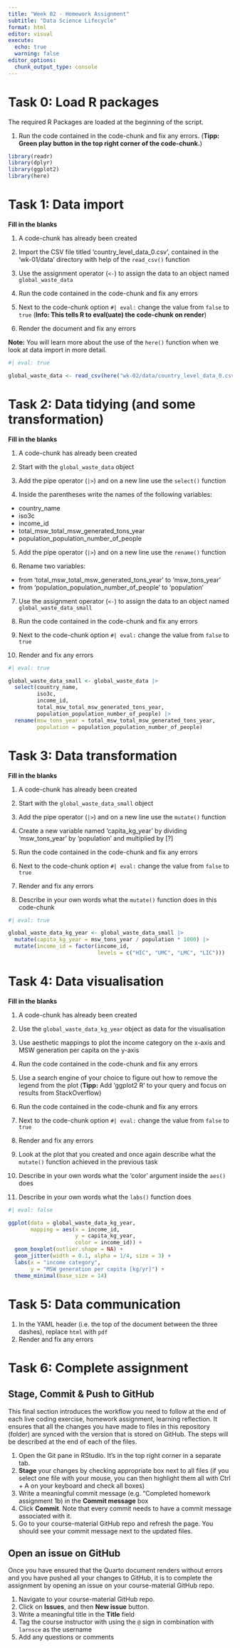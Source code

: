 ```yaml
---
title: "Week 02 - Homework Assignment"
subtitle: "Data Science Lifecycle"
format: html
editor: visual
execute:
  echo: true
  warning: false
editor_options: 
  chunk_output_type: console
---
```


# Task 0: Load R packages

The required R Packages are loaded at the beginning of the script.

1.  Run the code contained in the code-chunk and fix any errors. (**Tipp: Green play button in the top right corner of the code-chunk.**)

```r
library(readr)
library(dplyr)
library(ggplot2)
library(here)
```

# Task 1: Data import

**Fill in the blanks**

1.  A code-chunk has already been created

2.  Import the CSV file titled 'country_level_data_0.csv', contained in the 'wk-01/data' directory with help of the `read_csv()` function

3.  Use the assignment operator (`<-`) to assign the data to an object named `global_waste_data`

4.  Run the code contained in the code-chunk and fix any errors

5.  Next to the code-chunk option `#| eval:` change the value from `false` to `true` (**Info: This tells R to eval(uate) the code-chunk on render**)

6.  Render the document and fix any errors

**Note:** You will learn more about the use of the `here()` function when we look at data import in more detail.

```r
#| eval: true

global_waste_data <- read_csv(here("wk-02/data/country_level_data_0.csv"))
```

# Task 2: Data tidying (and some transformation)

**Fill in the blanks**

1.  A code-chunk has already been created

2.  Start with the `global_waste_data` object

3.  Add the pipe operator (`|>`) and on a new line use the `select()` function

4.  Inside the parentheses write the names of the following variables:

-   country_name
-   iso3c
-   income_id
-   total_msw_total_msw_generated_tons_year
-   population_population_number_of_people

5.  Add the pipe operator (`|>`) and on a new line use the `rename()` function

6.  Rename two variables:

-   from 'total_msw_total_msw_generated_tons_year' to 'msw_tons_year'
-   from 'population_population_number_of_people' to 'population'

7.  Use the assignment operator (`<-`) to assign the data to an object named `global_waste_data_small`

8.  Run the code contained in the code-chunk and fix any errors

9.  Next to the code-chunk option `#| eval:` change the value from `false` to `true`

10. Render and fix any errors

```r
#| eval: true

global_waste_data_small <- global_waste_data |> 
  select(country_name, 
         iso3c, 
         income_id, 
         total_msw_total_msw_generated_tons_year, 
         population_population_number_of_people) |>  
  rename(msw_tons_year = total_msw_total_msw_generated_tons_year,
         population = population_population_number_of_people) 
```

# Task 3: Data transformation

**Fill in the blanks**

1.  A code-chunk has already been created

2.  Start with the `global_waste_data_small` object

3.  Add the pipe operator (`|>`) and on a new line use the `mutate()` function

4.  Create a new variable named 'capita_kg_year' by dividing 'msw_tons_year' by 'population' and multiplied by \[?\]

5.  Run the code contained in the code-chunk and fix any errors

6.  Next to the code-chunk option `#| eval:` change the value from `false` to `true`

7.  Render and fix any errors

8.  Describe in your own words what the `mutate()` function does in this code-chunk

<!--# Remove this comment and write your text here -->

```r
#| eval: true

global_waste_data_kg_year <- global_waste_data_small |> 
  mutate(capita_kg_year = msw_tons_year / population * 1000) |> 
  mutate(income_id = factor(income_id, 
                            levels = c("HIC", "UMC", "LMC", "LIC")))

```

# Task 4: Data visualisation

**Fill in the blanks**

1.  A code-chunk has already been created

2.  Use the `global_waste_data_kg_year` object as data for the visualisation

3.  Use aesthetic mappings to plot the income category on the x-axis and MSW generation per capita on the y-axis

4.  Run the code contained in the code-chunk and fix any errors

5.  Use a search engine of your choice to figure out how to remove the legend from the plot (**Tipp:** Add 'ggplot2 R' to your query and focus on results from StackOverflow)

6.  Run the code contained in the code-chunk and fix any errors

7.  Next to the code-chunk option `#| eval:` change the value from `false` to `true`

8.  Render and fix any errors

9.  Look at the plot that you created and once again describe what the `mutate()` function achieved in the previous task

<!--# Remove this comment and write your text here -->

10. Describe in your own words what the 'color' argument inside the `aes()` does

<!--# Remove this comment and write your text here -->

11. Describe in your own words what the `labs()` function does

<!--# Remove this comment and write your text here -->

```r
#| eval: false

ggplot(data = global_waste_data_kg_year,
       mapping = aes(x = income_id, 
                     y = capita_kg_year,
                     color = income_id)) +
  geom_boxplot(outlier.shape = NA) +
  geom_jitter(width = 0.1, alpha = 1/4, size = 3) +
  labs(x = "income category",
       y = "MSW generation per capita [kg/yr]") +
  theme_minimal(base_size = 14) 
```

# Task 5: Data communication

1.  In the YAML header (i.e. the top of the document between the three dashes), replace `html` with `pdf`
2.  Render and fix any errors

# Task 6: Complete assignment

## Stage, Commit & Push to GitHub

This final section introduces the workflow you need to follow at the end of each live coding exercise, homework assignment, learning reflection. It ensures that all the changes you have made to files in this repository (folder) are synced with the version that is stored on GitHub. The steps will be described at the end of each of the files.

1.  Open the Git pane in RStudio. It's in the top right corner in a separate tab.
2.  **Stage** your changes by checking appropriate box next to all files (if you select one file with your mouse, you can then highlight them all with Ctrl + A on your keyboard and check all boxes)
3.  Write a meaningful commit message (e.g. "Completed homework assignment 1b) in the **Commit message** box
4.  Click **Commit**. Note that every commit needs to have a commit message associated with it.
5.  Go to your course-material GitHub repo and refresh the page. You should see your commit message next to the updated files.

## Open an issue on GitHub

Once you have ensured that the Quarto document renders without errors and you have pushed all your changes to GitHub, it is to complete the assignment by opening an issue on your course-material GitHub repo.

1.  Navigate to your course-material GitHub repo.
2.  Click on **Issues**, and then **New issue** button.
3.  Write a meaningful title in the **Title** field
4.  Tag the course instructor with using the `@` sign in combination with `larnsce` as the username
5.  Add any questions or comments
